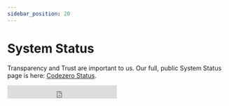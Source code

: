 ```yaml
---
sidebar_position: 20
---
```


# System Status

Transparency and Trust are important to us. Our full, public System Status page is here: [Codezero Status](https://status.codezero.io).

<iframe src="https://status.codezero.io/badge?theme=light" width="250" height="30" frameborder="0" scrolling="no"></iframe>
